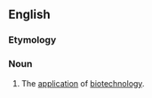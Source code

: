==English==

===Etymology===
{{prefix|en|bio|technics}}

===Noun===
{{en-noun|-}}

# The [[application]] of [[biotechnology]].